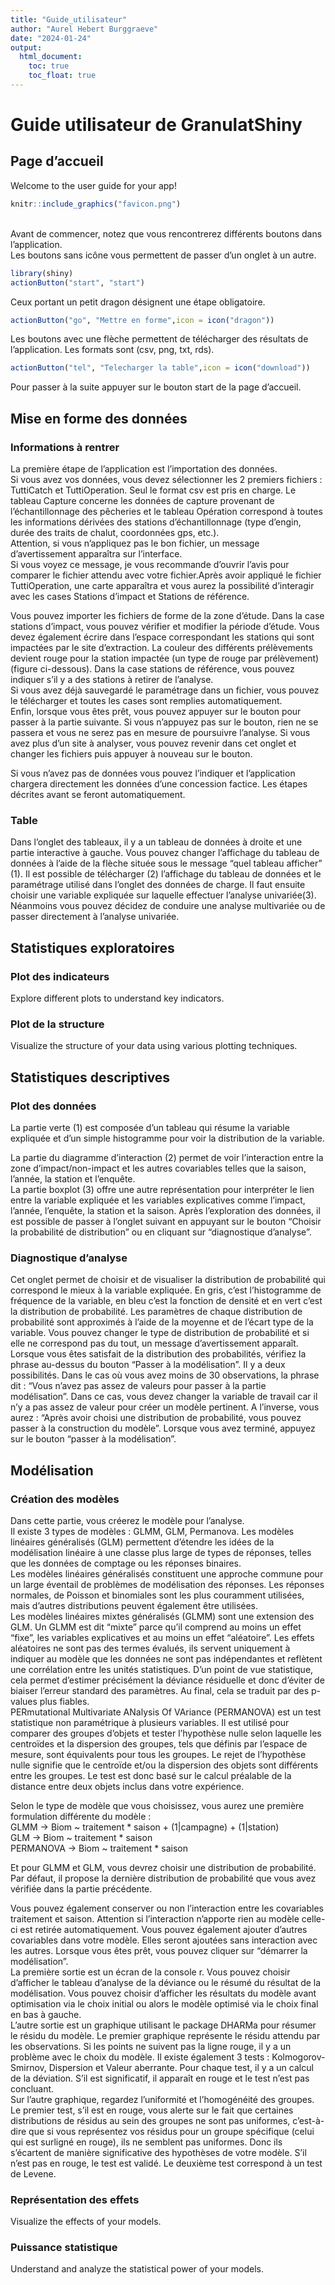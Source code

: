 ```yaml
---
title: "Guide_utilisateur"
author: "Aurel Hebert Burggraeve"
date: "2024-01-24"
output:   
  html_document:
    toc: true
    toc_float: true
---
```


# <i class="fa-solid fa-book"></i> Guide utilisateur de GranulatShiny

## <i class="fa-solid fa-dungeon"></i> Page d'accueil

Welcome to the user guide for your app! <br>

```r
knitr::include_graphics("favicon.png")
```

<br>Avant de commencer, notez que vous rencontrerez différents boutons dans l'application. <br>Les boutons sans icône vous permettent de passer d'un onglet à un autre.

```r
library(shiny)
actionButton("start", "start")
```

Ceux portant un petit dragon désignent une étape obligatoire.

```r
actionButton("go", "Mettre en forme",icon = icon("dragon"))
```

Les boutons avec une flèche permettent de télécharger des résultats de l'application. Les formats sont (csv, png, txt, rds).

```r
actionButton("tel", "Telecharger la table",icon = icon("download"))
```

Pour passer à la suite appuyer sur le bouton start de la page d'accueil.

## <i class="fa-solid fa-wand-magic-sparkles"></i> Mise en forme des données

### Informations à rentrer

La première étape de l'application est l'importation des données.<br> Si vous avez vos données, vous devez sélectionner les 2 premiers fichiers : TuttiCatch et TuttiOperation. Seul le format csv est pris en charge. Le tableau Capture concerne les données de capture provenant de l'échantillonnage des pêcheries et le tableau Opération correspond à toutes les informations dérivées des stations d'échantillonnage (type d'engin, durée des traits de chalut, coordonnées gps, etc.).<br> Attention, si vous n'appliquez pas le bon fichier, un message d'avertissement apparaîtra sur l'interface.<br> Si vous voyez ce message, je vous recommande d'ouvrir l'avis pour comparer le fichier attendu avec votre fichier.Après avoir appliqué le fichier TuttiOperation, une carte apparaîtra et vous aurez la possibilité d'interagir avec les cases Stations d'impact et Stations de référence.

Vous pouvez importer les fichiers de forme de la zone d'étude. Dans la case stations d'impact, vous pouvez vérifier et modifier la période d'étude. Vous devez également écrire dans l'espace correspondant les stations qui sont impactées par le site d'extraction. La couleur des différents prélèvements devient rouge pour la station impactée (un type de rouge par prélèvement) (figure ci-dessous). Dans la case stations de référence, vous pouvez indiquer s'il y a des stations à retirer de l'analyse.<br> Si vous avez déjà sauvegardé le paramétrage dans un fichier, vous pouvez le télécharger et toutes les cases sont remplies automatiquement.<br> Enfin, lorsque vous êtes prêt, vous pouvez appuyer sur le bouton pour passer à la partie suivante. Si vous n'appuyez pas sur le bouton, rien ne se passera et vous ne serez pas en mesure de poursuivre l'analyse. Si vous avez plus d'un site à analyser, vous pouvez revenir dans cet onglet et changer les fichiers puis appuyer à nouveau sur le bouton.<br>

Si vous n'avez pas de données vous pouvez l'indiquer et l'application chargera directement les données d'une concession factice. Les étapes décrites avant se feront automatiquement.

### Table

Dans l'onglet des tableaux, il y a un tableau de données à droite et une partie interactive à gauche. Vous pouvez changer l'affichage du tableau de données à l'aide de la flèche située sous le message "quel tableau afficher" (1). Il est possible de télécharger (2) l'affichage du tableau de données et le paramétrage utilisé dans l'onglet des données de charge. Il faut ensuite choisir une variable expliquée sur laquelle effectuer l'analyse univariée(3). Néanmoins vous pouvez décidez de conduire une analyse multivariée ou de passer directement à l'analyse univariée.

## <i class="fa-solid fa-eye"></i> Statistiques exploratoires

### Plot des indicateurs

Explore different plots to understand key indicators.

### Plot de la structure

Visualize the structure of your data using various plotting techniques.

## <i class="fa-solid fa-scroll"></i> Statistiques descriptives

### Plot des données

La partie verte (1) est composée d'un tableau qui résume la variable expliquée et d'un simple histogramme pour voir la distribution de la variable. <br>

La partie du diagramme d'interaction (2) permet de voir l'interaction entre la zone d'impact/non-impact et les autres covariables telles que la saison, l'année, la station et l'enquête.<br>
La partie boxplot (3) offre une autre représentation pour interpréter le lien entre la variable expliquée et les variables explicatives comme l'impact, l'année, l'enquête, la station et la saison.
Après l'exploration des données, il est possible de passer à l'onglet suivant en appuyant sur le bouton "Choisir la probabilité de distribution" ou en cliquant sur  “diagnostique d’analyse”.

### Diagnostique d'analyse

Cet onglet permet de choisir et de visualiser la distribution de probabilité qui correspond le mieux à la variable expliquée. En gris, c'est l'histogramme de fréquence de la variable, en bleu c'est la fonction de densité et en vert c'est la distribution de probabilité. Les paramètres de chaque distribution de probabilité sont approximés à l'aide de la moyenne et de l’écart type de la variable. Vous pouvez changer le type de distribution de probabilité et si elle ne correspond pas du tout, un message d'avertissement apparaît.<br>
Lorsque vous êtes satisfait de la distribution des probabilités, vérifiez la phrase au-dessus du bouton "Passer à la modélisation". Il y a deux possibilités. Dans le cas où vous avez moins de 30 observations, la phrase dit : "Vous n'avez pas assez de valeurs pour passer à la partie modélisation". Dans ce cas, vous devez changer la variable de travail car il n'y a pas assez de valeur pour créer un modèle pertinent. A l'inverse, vous aurez : "Après avoir choisi une distribution de probabilité, vous pouvez passer à la construction du modèle". Lorsque vous avez terminé, appuyez sur le bouton "passer à la modélisation".

## <i class="fa-solid fa-fish-fins"></i> Modélisation

### Création des modèles

Dans cette partie, vous créerez le modèle pour l'analyse.<br>
Il existe 3 types de modèles : GLMM, GLM, Permanova. Les modèles linéaires généralisés (GLM) permettent d'étendre les idées de la modélisation linéaire à une classe plus large de types de réponses, telles que les données de comptage ou les réponses binaires.<br> 
Les modèles linéaires généralisés constituent une approche commune pour un large éventail de problèmes de modélisation des réponses. Les réponses normales, de Poisson et binomiales sont les plus couramment utilisées, mais d'autres distributions peuvent également être utilisées. <br>
Les modèles linéaires mixtes généralisés (GLMM) sont une extension des GLM. Un GLMM est dit "mixte" parce qu'il comprend au moins un effet "fixe", les variables explicatives et au moins un effet "aléatoire". Les effets aléatoires ne sont pas des termes évalués, ils servent uniquement à indiquer au modèle que les données ne sont pas indépendantes et reflètent une corrélation entre les unités statistiques. D'un point de vue statistique, cela permet d'estimer précisément la déviance résiduelle et donc d'éviter de biaiser l'erreur standard des paramètres. Au final, cela se traduit par des p-values plus fiables.<br>
PERmutational Multivariate ANalysis Of VAriance (PERMANOVA) est un test statistique non paramétrique à plusieurs variables. Il est utilisé pour comparer des groupes d'objets et tester l'hypothèse nulle selon laquelle les centroïdes et la dispersion des groupes, tels que définis par l'espace de mesure, sont équivalents pour tous les groupes. Le rejet de l'hypothèse nulle signifie que le centroïde et/ou la dispersion des objets sont différents entre les groupes. Le test est donc basé sur le calcul préalable de la distance entre deux objets inclus dans votre expérience. <br>

Selon le type de modèle que vous choisissez, vous aurez une première formulation différente du modèle :<br>
GLMM → Biom ~ traitement * saison + (1|campagne) + (1|station)<br>
GLM → Biom ~ traitement * saison<br>
PERMANOVA → Biom ~ traitement * saison<br>

Et pour GLMM et GLM, vous devrez choisir une distribution de probabilité. Par défaut, il propose la dernière distribution de probabilité que vous avez vérifiée dans la partie précédente.<br>

Vous pouvez également conserver ou non l'interaction entre les covariables traitement et saison. Attention si l'interaction n'apporte rien au modèle celle-ci est retirée automatiquement. Vous pouvez également ajouter d'autres covariables dans votre modèle. Elles seront ajoutées sans interaction avec les autres. Lorsque vous êtes prêt, vous pouvez cliquer sur "démarrer la modélisation".<br>
La première sortie est un écran de la console r. Vous pouvez choisir d'afficher le tableau d'analyse de la déviance ou le résumé du résultat de la modélisation. Vous pouvez choisir d'afficher les résultats du modèle avant optimisation via le choix initial ou alors le modèle optimisé via le choix final en bas à gauche.<br>
L'autre sortie est un graphique utilisant le package DHARMa pour résumer le résidu du modèle. Le premier graphique représente le résidu attendu par les observations. Si les points ne suivent pas la ligne rouge, il y a un problème avec le choix du modèle. Il existe également 3 tests : Kolmogorov-Smirnov, Dispersion et Valeur aberrante. Pour chaque test, il y a un calcul de la déviation. S'il est significatif, il apparaît en rouge et le test n'est pas concluant.<br>
Sur l'autre graphique, regardez l'uniformité et l'homogénéité des groupes. Le premier test, s'il est en rouge, vous alerte sur le fait que certaines distributions de résidus au sein des groupes ne sont pas uniformes, c'est-à-dire que si vous représentez vos résidus pour un groupe spécifique (celui qui est surligné en rouge), ils ne semblent pas uniformes. Donc ils s'écartent de manière significative des hypothèses de votre modèle. S'il n'est pas en rouge, le test est validé. Le deuxième test correspond à un test de Levene.

### Représentation des effets

Visualize the effects of your models.

### Puissance statistique

Understand and analyze the statistical power of your models.
